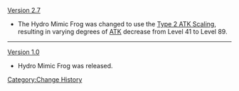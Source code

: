 [[Version 2.7]]
* The Hydro Mimic Frog was changed to use the [[Level Scaling/Enemy#ATK Level Scaling|Type 2 ATK Scaling]], resulting in varying degrees of [[ATK]] decrease from Level 41 to Level 89.
----
[[Version 1.0]]
* Hydro Mimic Frog was released.
<noinclude>[[Category:Change History]]</noinclude>